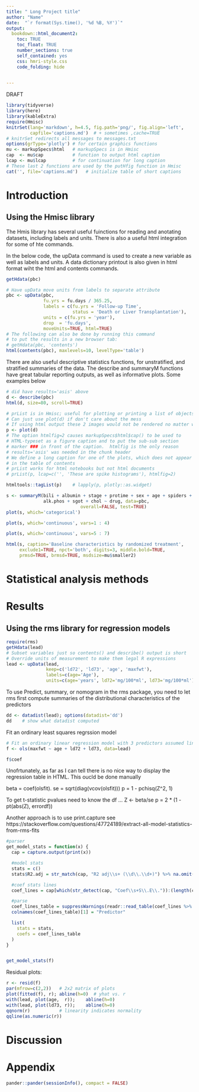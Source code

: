 ```yaml
---
title: " Long Project title"
author: "Name"
date:  "`r format(Sys.time(), '%d %B, %Y')`"
output:
  bookdown::html_document2: 
    toc: TRUE
    toc_float: TRUE
    number_sections: true
    self_contained: yes
    css: hmri-style.css
    code_folding: hide  
    

---
```


<script>
  $(document).ready(function() {
    $('#TOC').parent().prepend('<div id=\"nav_logo\"><img src=\"hmri.png"></div>');
  });
</script>

<style>
#nav_logo {
  width: 90%;
  margin-top: 20px;
}
</style>


<div class="watermark">DRAFT</div>




```r

library(tidyverse)
library(here)
library(kableExtra)
require(Hmisc)
knitrSet(lang='markdown', h=4.5, fig.path='png/', fig.align='left',
         capfile='captions.md')  # + sometimes ,cache=TRUE
# knitrSet redirects all messages to messages.txt
options(grType='plotly') # for certain graphics functions
mu <- markupSpecs$html   # markupSpecs is in Hmisc
cap  <- mu$cap           # function to output html caption
lcap <- mu$lcap          # for continuation for long caption
# These last 2 functions are used by the putHfig function in Hmisc
cat('', file='captions.md')   # initialize table of short captions

```




# Introduction



## Using the Hmisc library


The Hmis library has several useful fuinctions for reading and anotating
datasets, including labels and units. There is also a useful html integration
for some of hte commands. 

In the below code, the upData command is used to create a new variable as well
as labels and units. A data dictionary printout is also given in html format
wiht the html and contents commands.

```r
getHdata(pbc)

# Have upData move units from labels to separate attribute
pbc <- upData(pbc,
              fu.yrs = fu.days / 365.25,
              labels = c(fu.yrs = 'Follow-up Time',
                         status = 'Death or Liver Transplantation'),
              units = c(fu.yrs = 'year'),
              drop  = 'fu.days',
              moveUnits=TRUE, html=TRUE)
# The following can also be done by running this command
# to put the results in a new browser tab:
# getHdata(pbc, 'contents')
html(contents(pbc), maxlevels=10, levelType='table')
```

There are also useful descriptive statistics functions, for unstratified, and
stratified summaries of the data. The describe and summaryM functions have great
tabular reporting outputs, as well as informative plots. Some examples below


```r
# did have results='asis' above
d <- describe(pbc)
html(d, size=80, scroll=TRUE)

# prList is in Hmisc; useful for plotting or printing a list of objects
# Can just use plot(d) if don't care about the mess
# If using html output these 2 images would not be rendered no matter what
p <- plot(d)
# The option htmlfig=2 causes markupSpecs$html$cap() to be used to
# HTML-typeset as a figure caption and to put the sub-sub section
# marker ### in front of the caption.  htmlfig is the only reason
# results='asis' was needed in the chunk header
# We define a long caption for one of the plots, which does not appear
# in the table of contents
# prList works for html notebooks but not html documents
# prList(p, lcap=c('', 'These are spike histograms'), htmlfig=2)
```


```r
htmltools::tagList(p)    # lapply(p, plotly::as.widget)
```



```r
s <- summaryM(bili + albumin + stage + protime + sex + age + spiders +
              alk.phos + sgot + chol ~ drug, data=pbc,
							overall=FALSE, test=TRUE)
plot(s, which='categorical')
```


```r
plot(s, which='continuous', vars=1 : 4)
```

```r
plot(s, which='continuous', vars=5 : 7)
```

```r
html(s, caption='Baseline characteristics by randomized treatment',
     exclude1=TRUE, npct='both', digits=3, middle.bold=TRUE,
     prmsd=TRUE, brmsd=TRUE, msdsize=mu$smaller2)
```
# Statistical analysis methods


# Results


## Using the rms library for regression models

```r
require(rms)
getHdata(lead)
# Subset variables just so contents() and describe() output is short
# Override units of measurement to make them legal R expressions
lead <- upData(lead,
               keep=c('ld72', 'ld73', 'age', 'maxfwt'),
               labels=c(age='Age'),
               units=c(age='years', ld72='mg/100*ml', ld73='mg/100*ml'))


```


To use Predict, summary, or nomogram in the rms package, you need to let rms first compute summaries of the distributional characteristics of the predictors

```r
dd <- datadist(lead); options(datadist='dd')
dd    # show what datadist computed
```


Fit an ordinary least squares regrssion model

```r
# Fit an ordinary linear regression model with 3 predictors assumed linear
f <- ols(maxfwt ~ age + ld72 + ld73, data=lead)

f$coef
```


Unofrtunately, as far as I can tell there is no nice way to display the
regression table in HTML. This oucld be done manually

beta = coef(olsfit).
se =  sqrt(diag(vcov(olsfit)))
p = 1 - pchisq(Z^2, 1)  

To get t-statistic pvalues need to know the df ...
Z <- beta/se
p = 2 * (1 - pt(abs(Z), errordf))


Another approach is to use print.capture see https://stackoverflow.com/questions/47724189/extract-all-model-statistics-from-rms-fits


```r
#parser
get_model_stats = function(x) {
  cap = capture.output(print(x))

  #model stats
  stats = c()
  stats$R2.adj = str_match(cap, "R2 adj\\s+ (\\d\\.\\d+)") %>% na.omit() %>% .[, 2] %>% as.numeric()

  #coef stats lines
  coef_lines = cap[which(str_detect(cap, "Coef\\s+S\\.E\\.")):(length(cap) - 1)]

  #parse
  coef_lines_table = suppressWarnings(readr::read_table(coef_lines %>% stringr::str_c(collapse = "\n")))
  colnames(coef_lines_table)[1] = "Predictor"

  list(
    stats = stats,
    coefs = coef_lines_table
  )
}


get_model_stats(f)
```


Residual plots:

```r
r <- resid(f)
par(mfrow=c(2,2))   # 2x2 matrix of plots
plot(fitted(f), r); abline(h=0)  # yhat vs. r
with(lead, plot(age,  r));    abline(h=0)
with(lead, plot(ld73, r));    abline(h=0)
qqnorm(r)           # linearity indicates normality
qqline(as.numeric(r))
```




# Discussion



# Appendix

```r

pander::pander(sessionInfo(), compact = FALSE)

```



